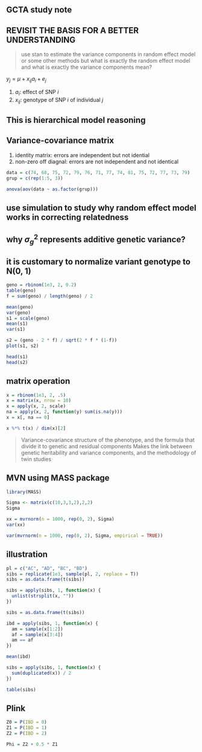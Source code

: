 ## GCTA study note

## REVISIT THE BASIS FOR A BETTER UNDERSTANDING

> use stan to estimate the variance components in random effect model or some other methods
> but what is exactly the random effect model and what is exactly the variance components mean?

$y_j = \mu + x_{ij} a_i + e_j$

1. $a_i$: effect of SNP $i$
2. $x_{ij}$: genotype of SNP $i$ of individual $j$

## This is hierarchical model reasoning

## Variance-covariance matrix

1. identity matrix: errors are independent but not idential
2. non-zero off diagnal: errors are not independent and not identical

```r
data = c(74, 68, 75, 72, 79, 76, 71, 77, 74, 81, 75, 72, 77, 73, 79)
grup = c(rep(1:5, 3))

anova(aov(data ~ as.factor(grup)))
```

## use simulation to study why random effect model works in correcting relatedness
## why $\sigma_g^2$ represents additive genetic variance?

## it is customary to normalize variant genotype to N(0, 1)

```r

geno = rbinom(1e3, 2, 0.2)
table(geno)
f = sum(geno) / length(geno) / 2

mean(geno)
var(geno)
s1 = scale(geno)
mean(s1)
var(s1)

s2 = (geno - 2 * f) / sqrt(2 * f * (1-f))
plot(s1, s2)

head(s1)
head(s2)
```

## matrix operation

```r
x = rbinom(1e3, 2, .5)
x = matrix(x, nrow = 10)
x = apply(x, 2, scale)
na = apply(x, 2, function(y) sum(is.na(y)))
x = x[, na == 0]

x %*% t(x) / dim(x)[2]
```

> Variance-covariance structure of the phenotype, and the formula that divide it to genetic and residual components
> Makes the link between genetic heritability and variance components, and the methodology of twin studies

## MVN using MASS package

```r
library(MASS)

Sigma <- matrix(c(10,3,3,2),2,2)
Sigma

xx = mvrnorm(n = 1000, rep(0, 2), Sigma)
var(xx)

var(mvrnorm(n = 1000, rep(0, 2), Sigma, empirical = TRUE))
```

## illustration

```r
pl = c("AC", "AD", "BC", "BD")
sibs = replicate(1e3, sample(pl, 2, replace = T))
sibs = as.data.frame(t(sibs))

sibs = apply(sibs, 1, function(x) {
  unlist(strsplit(x, ""))
})

sibs = as.data.frame(t(sibs))

ibd = apply(sibs, 1, function(x) {
  am = sample(x[1:2])
  af = sample(x[3:4])
  am == af
})

mean(ibd)

sibs = apply(sibs, 1, function(x) {
  sum(duplicated(x)) / 2
})

table(sibs)
```

## Plink

```r
Z0 = P(IBD = 0)
Z1 = P(IBD = 1)
Z2 = P(IBD = 2)

Phi = Z2 + 0.5 * Z1
```